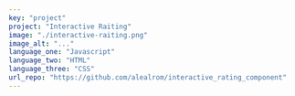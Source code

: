 ---
key: "project"
project: "Interactive Raiting"
image: "./interactive-raiting.png"
image_alt: "..."
language_one: "Javascript"
language_two: "HTML"
language_three: "CSS"
url_repo: "https://github.com/alealrom/interactive_rating_component"
---

